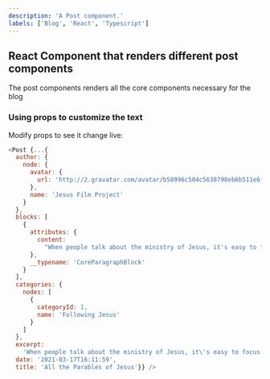 ```yaml
---
description: 'A Post component.'
labels: ['Blog', 'React', 'Typescript']
---
```



## React Component that renders different post components

The post components renders all the core components necessary for the blog

### Using props to customize the text

Modify props to see it change live:
```js live
<Post {...{
  author: {
    node: {
      avatar: {
        url: 'http://2.gravatar.com/avatar/b58996c504c5638798eb6b511e6f49af?s=96&d=mm&r=g'
      },
      name: 'Jesus Film Project'
    }
  },
  blocks: [
    {
      attributes: {
        content:
          "When people talk about the ministry of Jesus, it's easy to focus on his miracles. Jesus performed some amazing feats that the world had never seen (and hasn’t seen since). But one of the most exciting things about His ministry was His teaching style."
      },
      __typename: 'CoreParagraphBlock'
    }
  ],
  categories: {
    nodes: [
      {
        categoryId: 1,
        name: 'Following Jesus'
      }
    ]
  },
  excerpt:
    'When people talk about the ministry of Jesus, it\'s easy to focus on his miracles.',
  date: '2021-03-17T16:11:59',
  title: 'All the Parables of Jesus'}} />
```
